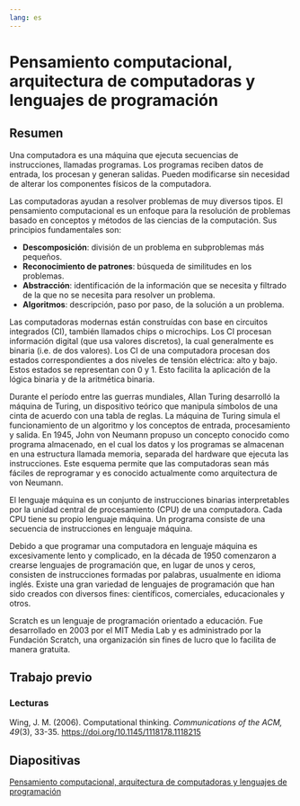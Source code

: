```yaml
---
lang: es
---
```


# Pensamiento computacional, arquitectura de computadoras y lenguajes de programación {#sec-pencom}

## Resumen
Una computadora es una máquina que ejecuta secuencias de instrucciones, llamadas programas. Los programas reciben datos de entrada, los procesan y generan salidas. Pueden modificarse sin necesidad de alterar los componentes físicos de la computadora.

Las computadoras ayudan a resolver problemas de muy diversos tipos. El pensamiento computacional es un enfoque para la resolución de problemas basado en conceptos y métodos de las ciencias de la computación. Sus principios fundamentales son:

- **Descomposición**: división de un problema en subproblemas más pequeños.
- **Reconocimiento de patrones**: búsqueda de similitudes en los problemas.
- **Abstracción**: identificación de la información que se necesita y filtrado de la que no se necesita para resolver un problema.
- **Algoritmos**: descripción, paso por paso, de la solución a un problema.

Las computadoras modernas están construídas con base en circuitos integrados (CI), también llamados chips o microchips. Los CI procesan información digital (que usa valores discretos), la cual generalmente es binaria (i.e. de dos valores). Los CI de una computadora procesan dos estados correspondientes a dos niveles de tensión eléctrica: alto y bajo. Estos estados se representan con 0 y 1. Esto facilita la aplicación de la lógica binaria y de la aritmética binaria.

Durante el período entre las guerras mundiales, Allan Turing desarrolló la máquina de Turing, un dispositivo teórico que manipula símbolos de una cinta de acuerdo con una tabla de reglas. La máquina de Turing simula el funcionamiento de un algoritmo y los conceptos de entrada, procesamiento y salida. En 1945, John von Neumann propuso un concepto conocido como programa almacenado, en el cual los datos y los programas se almacenan en una estructura llamada memoria, separada del hardware que ejecuta las instrucciones. Este esquema permite que las computadoras sean más fáciles de reprogramar y es conocido actualmente como arquitectura de von Neumann.

El lenguaje máquina es un conjunto de instrucciones binarias interpretables por la unidad central de procesamiento (CPU) de una computadora. Cada CPU tiene su propio lenguaje máquina. Un programa consiste de una secuencia de instrucciones en lenguaje máquina.

Debido a que programar una computadora en lenguaje máquina es excesivamente lento y complicado, en la década de 1950 comenzaron a crearse lenguajes de programación que, en lugar de unos y ceros, consisten de instrucciones formadas por palabras, usualmente en idioma inglés. Existe una gran variedad de lenguajes de programación que han sido creados con diversos fines: científicos, comerciales, educacionales y otros.

Scratch es un lenguaje de programación orientado a educación. Fue desarrollado en 2003 por el MIT Media Lab y es administrado por la Fundación Scratch, una organización sin fines de lucro que lo facilita de manera gratuita.

## Trabajo previo

### Lecturas
Wing, J. M. (2006). Computational thinking. *Communications of the ACM, 49*(3), 33-35. [https://doi.org/10.1145/1118178.1118215](https://doi.org/10.1145/1118178.1118215)

## Diapositivas
[Pensamiento computacional, arquitectura de computadoras y lenguajes de programación](https://gf0604-procesamientodatosgeograficos.github.io/2023-i-pensamiento_computacional-arquitectura_computadoras-lenguajes_programacion/)